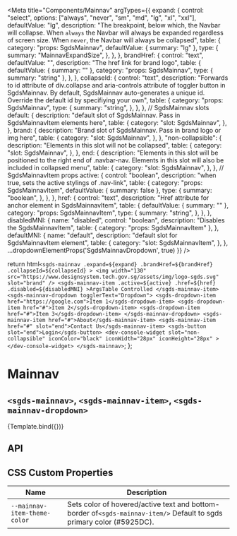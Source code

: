 
<Meta
  title="Components/Mainnav"
  argTypes={{
    expand: {
      control: "select",
      options: ["always", "never", "sm", "md", "lg", "xl", "xxl"],
      defaultValue: "lg",
      description:
        "The breakpoint, below which, the Navbar will collapse. When `always` the Navbar will always be expanded regardless of screen size. When `never`, the Navbar will always be collapsed",
      table: {
        category: "props: SgdsMainnav",
        defaultValue: { summary: "lg" },
        type: {
          summary: "MainnavExpandSize",
        },
      },
    },
    brandHref: {
      control: "text",
      defaultValue: "",
      description: "The href link for brand logo",
      table: {
        defaultValue: { summary: "" },
        category: "props: SgdsMainnav",
        type: { summary: "string" },
      },
    },
    collapseId: {
      control: "text",
      description:
        "Forwards to id attribute of div.collapse and aria-controls attribute of toggler button in SgdsMainnav. By default, SgdsMainnav auto-generates a unique id. Override the default id by specifiying your own",
      table: {
        category: "props: SgdsMainnav",
        type: {
          summary: "string",
        },
      },
    },
    // SgdsMainnav slots
    default: {
      description:
        "default slot of SgdsMainnav. Pass in SgdsMainnavItem elements here",
      table: {
        category: "slot: SgdsMainnav",
      },
    },
    brand: {
      description: "Brand slot of SgdsMainnav. Pass in brand logo or img here",
      table: {
        category: "slot: SgdsMainnav",
      },
    },
    "non-collapsible": {
      description: "Elements in this slot will not be collapsed",
      table: {
        category: "slot: SgdsMainnav",
      },
    },
    end: {
      description:
        "Elements in this slot will be positioned to the right end of .navbar-nav. Elements in this slot will also be included in collapsed menu",
      table: {
        category: "slot: SgdsMainnav",
      },
    },
    // SgdsMainnavItem props
    active: {
      control: "boolean",
      description: "when true, sets the active stylings of .nav-link",
      table: {
        category: "props: SgdsMainnavItem",
        defaultValue: { summary: false },
        type: {
          summary: "boolean",
        },
      },
    },
    href: {
      control: "text",
      description: "Href attribute for anchor element in SgdsMainnavItem",
      table: {
        defaultValue: { summary: "" },
        category: "props: SgdsMainnavItem",
        type: {
          summary: "string",
        },
      },
    },
    disabledMNI: {
       name: "disabled",
      control: "boolean",
      description: "Disables the SgdsMainnavItem",
      table: { category: "props: SgdsMainnavItem" },
    },
    defaultMNI: {
      name: "default",
      description: "default slot for SgdsMainnavItem element",
      table: {
        category: "slot: SgdsMainnavItem",
      },
    },
    ...dropdownElementProps('SgdsMainnavDropdown', true)
  }}
/>

  return html`
    <sgds-mainnav
      .expand=${expand}
      .brandHref=${brandHref}
      .collapseId=${collapseId}
    >
      <img
        width="130"
        src="https://www.designsystem.tech.gov.sg/assets/img/logo-sgds.svg"
        slot="brand"
      />
      <sgds-mainnav-item .active=${active} .href=${href} .disabled=${disabledMNI}
        >ArgsTable Controlled
      </sgds-mainnav-item>
      <sgds-mainnav-dropdown togglerText="Dropdown">
         <sgds-dropdown-item href="https://google.com">Item 1</sgds-dropdown-item>
         <sgds-dropdown-item href="#">Item 2</sgds-dropdown-item>
         <sgds-dropdown-item href="#">Item 3</sgds-dropdown-item>
      </sgds-mainnav-dropdown>
      <sgds-mainnav-item href="#">About</sgds-mainnav-item>
      <sgds-mainnav-item href="#" slot="end">Contact Us</sgds-mainnav-item>
      <sgds-button slot="end">Login</sgds-button>
      <dev-console-widget
        slot="non-collapsible"
        iconColor="black"
        iconWidth="28px"
        iconHeight="28px"
      ></dev-console-widget>
    </sgds-mainnav>
  `;
};

# Mainnav

## `<sgds-mainnav>`, `<sgds-mainnav-item>`, `<sgds-mainnav-dropdown>`

<Canvas>
  <Story name="Basic" height="500px">
    {Template.bind({})}
  </Story>
</Canvas>

## API

<ArgsTable story="Basic" />

## CSS Custom Properties

| Name                         | Description                                                                                                           |
| ---------------------------- | --------------------------------------------------------------------------------------------------------------------- |
| `--mainnav-item-theme-color` | Sets color of hovered/active text and bottom-border of`<sgds-mainnav-item/>` Default to sgds primary color (#5925DC). |
